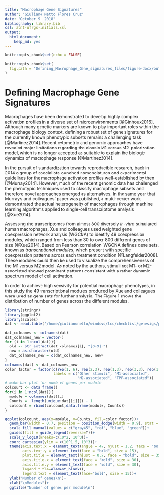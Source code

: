 ```yaml
---
title: "Macrophage Gene Signatures"
author: "Giuliano Netto Flores Cruz"
date: "October 9, 2018"
bibliography: library.bib
csl: abnt-ufrgs-initials.csl
output: 
  html_document: 
    keep_md: yes
---
```


```r
knitr::opts_chunk$set(echo = FALSE)
```

```r
knitr::opts_chunk$set(
  fig.path = "Defining_Macrophage_Gene_signatures_files/figure-docx/out-1.png"
)
```

# Defining Macrophage Gene Signatures

  Macrophages have been demonstrated to develop highly complex activation profiles in a diverse set of microenvironments [@Ginhoux2016]. Although many genetic markers are known to play important roles within the macrophage biology context, defining a robust set of gene signatures for the currently known phenotypic subsets remains a challenging task [@Martinez2014]. Recent cytometric and genomic approaches have revealed major limitations regarding the classic M1 versus M2-polarization model, which is no longer accepted as suitable to explain the biologic dynamics of macrophage response [@Martinez2014].
  
  In the pursuit of standardization towards reproducible research, back in 2014 a group of specialists launched nomenclatures and experimental guidelines for the macrophage activation profiles well-established by then [@Murray2014]. However, much of the recent genomic data has challenged the phenotypic techniques used to classify macrophage subsets and therefore novel approaches emerged as alternatives. In the same year that Murray's and colleagues' paper was published, a multi-center work demonstrated the actual heterogeneity of macrophages through machine learning algorithms applied to single-cell transcriptome analysis [@Xue2014]. 
  
  Assessing the transcriptomes from almost 300 diversely _in-vitro_ stimulated human macrophages, Xue and colleagues used weighted gene coexpression network analysis (WGCNA) to identify 49 coexpression modules, which ranged from less than 30 to over 800 different genes of size [@Xue2014]. Based on Pearson correlation, WGCNA defines gene sets, known as _transcriptional modules_, which present with specific coexpression patterns across each treatment condition [@Langfelder2008]. These modules could then be used to visualize the comprehensiveness of the M1 versus M2 model. As noted by the authors, stimuli not M1- or M2-associated showed prominent patterns consistent with a rather dynamic spectrum model of cell activation.
  
  In order to achieve high sensivity for potential macrophage phenotypes, in this study the 49 transcriptional modules produced by Xue and colleagues were used as gene sets for further analysis. The Figure 1 shows the distribution of number of genes across the different modules.
  
```r

library(stringr)
library(ggplot2)
library(scales)
dat <- read.table('/home/giulianonetto/windows/tcc/checklist/genesigs/papers/Xue, 2014/modules.csv', sep = '\t', header = T, stringsAsFactors = F)

dat_colnames <- colnames(dat)
dat_colnames_new = vector()
for (i in 1:ncol(dat)){
  old <- str_extract(dat_colnames[i], "[0-9]+")
  new = as.character(old)
  dat_colnames_new = c(dat_colnames_new, new)
}
colnames(dat) <- dat_colnames_new
color_factor = factor(c(rep(1, 6), rep(2,3), rep(1,3), rep(3,3), rep(1,14), 4,1,rep(4,2), rep(1,16)), 
                      labels = c("Other stimuli", "M1-associated",
                                 "M2-associated", "TPP-associated"))
# make bar plot for numb of genes per module
colcount <- data.frame()
for(i in 1:ncol(dat)){
  module = colnames(dat)[i]
  Counts =  length(unique(dat[[i]])) - 1
  colcount = rbind(colcount,data.frame(module, Counts))
}

ggplot(colcount, aes(x=module, y=Counts, fill=color_factor))+
  geom_bar(width = 0.7, position = position_dodge(width = 0.9), stat = "identity")+
  scale_fill_manual(values = c("gray45", "red", "blue", "green"))+
  guides(fill = guide_legend(reverse=T))+
  scale_y_log10(breaks=c(10^2, 10^3))+
  coord_cartesian(ylim = c(10^1.5, 10^3))+
  theme(axis.text.x = element_text(angle = 45, hjust = 1.2, face = "bold", size = 11),
        axis.text.y = element_text(face = "bold", size = 15),
        plot.title = element_text(hjust = 0.5, face = "bold", size = 35),
        axis.title.x = element_text(face = "bold", size = 30),
        axis.title.y = element_text(face = "bold", size = 30),
        legend.title=element_blank(),
        legend.text = element_text(face="bold", size = 15))+
  ylab("Number of genes\n")+
  xlab("\nModules")+
  ggtitle("Number of genes per module\n")

```
